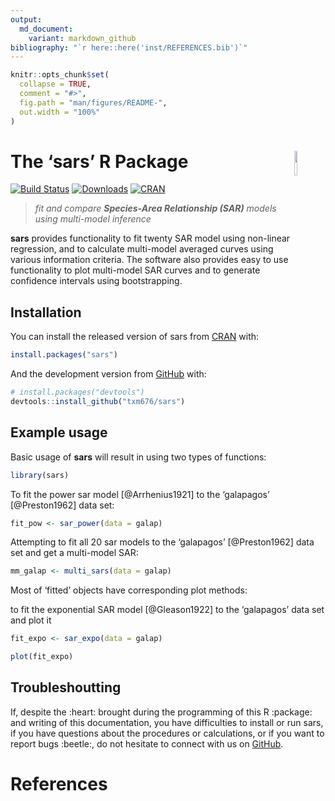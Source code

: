 ```yaml
---
output:
  md_document:
    variant: markdown_github
bibliography: "`r here::here('inst/REFERENCES.bib')`"
---
```


<!-- README.md is generated from README.Rmd. Please edit that file -->

```r
knitr::opts_chunk$set(
  collapse = TRUE,
  comment = "#>",
  fig.path = "man/figures/README-",
  out.width = "100%"
)
```
# The **'sars'** R Package <img src="man/figures/sars_logo.png" align="right" width="10%"/>

[![Build Status](https://travis-ci.org/txm676/gambin.svg?branch=master)](https://travis-ci.org/txm676/gambin)
[![Downloads](https://cranlogs.r-pkg.org/badges/gambin?color=brightgreen)](https://cran.r-project.org/package=gambin)
[![CRAN](https://www.r-pkg.org/badges/version/gambin)](https://cran.r-project.org/package=gambin)

> *fit and compare **Species-Area Relationship (SAR)** models using multi-model inference*

**sars** provides functionality to fit twenty SAR model using non-linear regression, and to calculate multi-model averaged curves using various information criteria. The software also provides easy to use functionality to plot multi-model SAR curves and to generate confidence intervals using bootstrapping.

## Installation

You can install the released version of sars from [CRAN](https://CRAN.R-project.org) with:

``` r
install.packages("sars")
```

And the development version from [GitHub](https://github.com/) with:

``` r
# install.packages("devtools")
devtools::install_github("txm676/sars")
```
## Example usage

Basic usage of **sars** will result in using two types of functions:

```r
library(sars)
```

To fit the power sar model [@Arrhenius1921] to the 'galapagos' [@Preston1962] data set:
```r
fit_pow <- sar_power(data = galap)
```

Attempting to fit all 20 sar models to the 'galapagos' [@Preston1962] data set and get a multi-model SAR:
```r
mm_galap <- multi_sars(data = galap)
```

Most of 'fitted' objects have corresponding plot methods:

to fit the exponential SAR model [@Gleason1922] to the 'galapagos' data set and plot it
```r
fit_expo <- sar_expo(data = galap)

plot(fit_expo)
```

## Troubleshoutting

If, despite the :heart: brought during the programming of this R :package: and writing of this documentation, you have difficulties to install or run sars, if you have questions about the procedures or calculations, or if you want to report bugs :beetle:, do not hesitate to connect with us on [GitHub](https://github.com/txm676/sars).

# References
